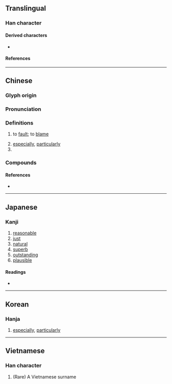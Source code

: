 {{also|尢|ㄤ}}
{{character info}}
==Translingual==

===Han character===
{{Han char|rn=43|rad=尢|as=01|sn=4|four=43010|canj=IKU|ids=⿺尢丶}}

====Derived characters====
* {{l|mul|[[㕱]], [[㚭]], [[忧]], [[扰]], [[沋]], [[肬]], [[犹]], [[紌]]([[𬘕]]), [[蚘]], [[訧]], [[㞃]], [[䤞]], [[就]], [[駀]], [[魷]]([[鱿]]), [[尨]], [[𡯟]], [[𬡸]], [[𪨈]], [[疣]]}}

====References====
{{Han ref|kx=0298.030|dkj=07543|dj=0593.050|hdz=10551.140|uh=5C24}}

----

==Chinese==
{{zh-forms}}

===Glyph origin===
{{Han etym}}

===Pronunciation===
{{zh-pron
|m=yóu
|c=jau4
|h=pfs=yù
|md=
|mn=iû
|mn-t=iu5
|w=
|mc=y
|oc=y
|cat=adv,pn,v
}}

===Definitions===
{{zh-hanzi}}

# to [[fault]]; to [[blame]]
#: {{zh-x|效尤|to follow bad examples (literally, "to imitate the '''blame'''worthy")}}
# [[especially]], [[particularly]]
# {{surname|zh}}

===Compounds===
{{zh-der|尤其|尤悔|尤殢|不怨不尤|尤違|尤態|尤雲殢雨|愆尤|忍尤含詬|悔尤|怨尤|天生尤物|尤有甚者|尤甚|尤詬|尤至|尤異|尤物|尤人|以儆效尤|尤里西斯|怨天尤人|勒尤|殊豔尤態|殢雨尤雲|拔尤|淑尤|殢雲尤雨|石尤風|效尤|無恥之尤|蚩尤戲|競相效尤|逢尤|群起效尤|蚩尤|起而效尤|蚩尤旗|尤金}}

====References====
* {{thcwdq|尤}}

----

==Japanese==

===Kanji===
{{ja-kanji|grade=|rs=尢01}}

# [[reasonable]]
# [[just]]
# [[natural]]
# [[superb]]
# [[outstanding]]
# [[plausible]]

====Readings====
* {{ja-readings|on=[[ゆう]] (yū)|kun=[[とがめる]] (togameru), [[とが]] (toga), [[もっとも]] (mottomo)}}

----

==Korean==

===Hanja===
{{ko-hanja|hangeul=우|rv=u|mr=u}}

# [[especially]], [[particularly]]

----

==Vietnamese==

===Han character===
{{vi-hantu|[[vưu]]|rs=尢01}}

# (Rare) A Vietnamese surname